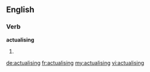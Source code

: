 ==English==

===Verb===
'''actualising'''

# {{present participle of|actualise}}

[[de:actualising]]
[[fr:actualising]]
[[my:actualising]]
[[vi:actualising]]